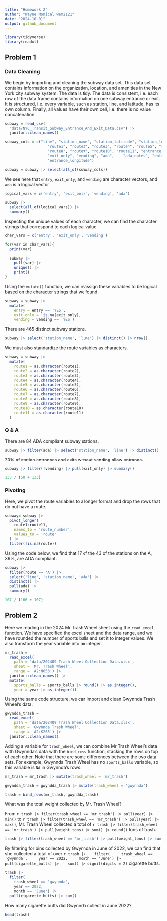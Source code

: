 ```yaml
---
title: "Homework 2"
author: "Wayne Monical wem2121"
date: "2024-10-01"
output: github_document
---
```



```r
library(tidyverse)
library(readxl)
```




## Problem 1

### Data Cleaning

We begin by importing and cleaning the subway data set. This data set contains information on the organization, location, and amenities in the New York city subway system. The data is tidy. The data is consistent, i.e. each row of the data frame contains information on one subway entrance or exit. It is structured, i.e. every variable, such as station, line, and latitude, has its own column. Finally, all values have their own cell, i.e. there is no value concatenation. 

```r
subway = read_csv(
  "data/NYC_Transit_Subway_Entrance_And_Exit_Data.csv") |> 
  janitor::clean_names()
```


```r
subway_cols = c("line", "station_name", "station_latitude", "station_longitude",
                   "route1", "route2", "route3", "route4", "route5", "route6", "route7", 
                   "route8", "route9", "route10", "route11", "entrance_type", "entry",
                   "exit_only", "vending", "ada",    "ada_notes", "entrance_latitude",
                   "entrance_longitude")

subway = subway |> select(all_of(subway_cols))
```

We see here that `entry`, `exit_only`, and `vending` are character vectors, and `ada` is a logical vector
```r
logical_vars = c('entry', 'exit_only', 'vending', 'ada')

subway |> 
  select(all_of(logical_vars)) |> 
  summary()
```

Inspecting the unique values of each character, we can find the character strings that correspond to each logical value.
```r
char_vars = c('entry', 'exit_only', 'vending')

for(var in char_vars){
  print(var)
  
  subway |> 
    pull(var) |> 
    unique() |> 
    print()
}
```

Using the `mutate()` function, we can reassign these variables to be logical based on the character strings that we found.
```r
subway = subway |> 
  mutate(
    entry = entry == 'YES',
    exit_only = !is.na(exit_only),
    vending = vending == 'YES')
```


There are 465 distinct subway stations.
```r
subway |> select('station_name', 'line') |> distinct() |> nrow()
```

We must also standardize the route variables as characters. 
```r
subway = subway |> 
  mutate(
    route1 = as.character(route1),
    route2 = as.character(route2),
    route3 = as.character(route3),
    route4 = as.character(route4),
    route5 = as.character(route5),
    route6 = as.character(route6),
    route7 = as.character(route7),
    route8 = as.character(route8),
    route9 = as.character(route9),
    route10 = as.character(route10),
    route11 = as.character(route11),
  )
```



### Q & A

There are 84 ADA compliant subway stations. 
```r
subway |> filter(ada) |> select('station_name', 'line') |> distinct() |> nrow()
```

73% of station entrances and exits without vending allow entrance. 
```r
subway |> filter(!vending) |> pull(exit_only) |> summary()

133 / (50 + 133)
```

### Pivoting 
 
 Here, we pivot the route variables to a longer format and drop the rows that do not have a route. 
```r
subway= subway |> 
  pivot_longer(
    route1:route11,
    names_to = 'route_number',
    values_to = 'route'
  ) |> 
  filter(!is.na(route))
```

Using the code below, we find that 17 of the 43 of the stations on the A, 39%, are ADA compliant.  
```r
subway |> 
  filter(route == 'A') |> 
  select('line', 'station_name', 'ada') |>
  distinct() |> 
  pull(ada) |>
  summary()

107 / (166 + 107)
```

## Problem 2

Here we reading in the 2024 Mr Trash Wheel sheet using the `read_excel` function. We have specified the excel sheet and the data range, and we have rounded the number of sports balls and set it to integer values. We also transform the year variable into an integer. 
```r
mr_trash = 
  read_excel(
    path = 'data/202409 Trash Wheel Collection Data.xlsx',
    sheet = 'Mr. Trash Wheel',
    range = 'A2:N653') |> 
  janitor::clean_names() |> 
  mutate(
    sports_balls = sports_balls |> round() |> as.integer(),
    year = year |> as.integer())
```




Using the same code structure, we can import and clean Gwynnda Trash Wheel's data.
```r
gwyndda_trash = 
  read_excel(
    path = 'data/202409 Trash Wheel Collection Data.xlsx',
    sheet = 'Gwynnda Trash Wheel',
    range = 'A2:K265') |> 
  janitor::clean_names()
```

Adding a variable for `trash_wheel`, we can combine Mr Trash Wheel's data with Gwynnda's data with the `bind_rows` function, stacking the rows on top of each other. Note that there are some differences between the two data sets. For example, Gwynnda Trash Wheel has no `sports_balls` variable, so this variable is `NA` in Gwynnda's rows. 

```r
mr_trash = mr_trash |> mutate(trash_wheel = 'mr_trash')

gwyndda_trash = gwyndda_trash |> mutate(trash_wheel = 'gwynnda')

trash = bind_rows(mr_trash, gwyndda_trash)
```




What was the total weight collected by Mr. Trash Wheel?

From `r trash |> filter(trash_wheel == 'mr_trash') |> pull(year) |> min()` to `r trash |> filter(trash_wheel == 'mr_trash') |> pull(year) |> max()`, Mr. Trash Wheel collected a total of `r trash |> filter(trash_wheel == 'mr_trash') |> pull(weight_tons) |> sum() |> round()` tons of trash.

```r
trash |> filter(trash_wheel == 'mr_trash') |> pull(weight_tons) |> sum()
```

By filtering for bins collected by Gwynnda in June of 2022, we can find that she collected a total of over `r trash |> 
  filter(
    trash_wheel == 'gwynnda',
    year == 2022,
    month == 'June') |> 
  pull(cigarette_butts) |> 
  sum() |> signif(digits = 2)` cigarette butts. 
```r
trash |> 
  filter(
    trash_wheel == 'gwynnda',
    year == 2022,
    month == 'June') |> 
  pull(cigarette_butts) |> sum()
```



How many cigarette butts did Gwynnda collect in June 2022?



```r
head(trash)
```


